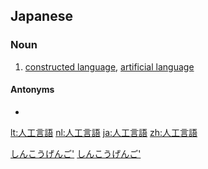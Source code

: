 ==Japanese==
{{ja-kanjitab|じん|こう|げん|ご|yomi=on}}

===Noun===
{{ja-noun|じんこう げんご}}

# [[constructed language]], [[artificial language]]

====Antonyms====
* {{ja-r|自然言語|しぜんげんご}}

[[Category:ja:Computing|しんこうげんご']]
[[Category:ja:Linguistics|しんこうげんご']]

[[lt:人工言語]]
[[nl:人工言語]]
[[ja:人工言語]]
[[zh:人工言語]]